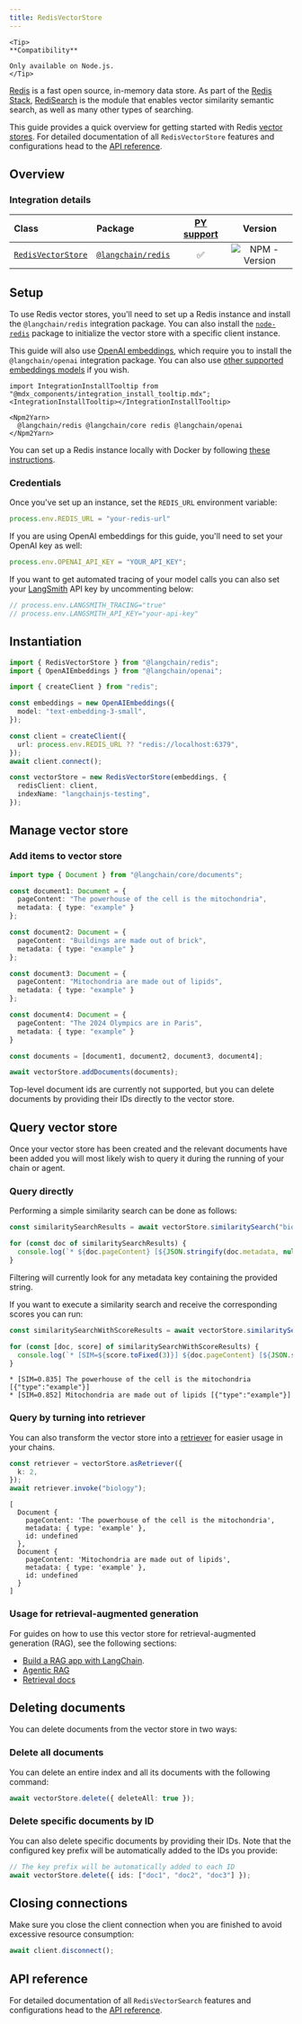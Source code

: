 ```yaml
---
title: RedisVectorStore
---
```


```{=mdx}
<Tip>
**Compatibility**

Only available on Node.js.
</Tip>
```

[Redis](https://redis.io/) is a fast open source, in-memory data store. As part of the [Redis Stack](https://redis.io/docs/latest/operate/oss_and_stack/install/install-stack/), [RediSearch](https://redis.io/docs/latest/develop/interact/search-and-query/) is the module that enables vector similarity semantic search, as well as many other types of searching.

This guide provides a quick overview for getting started with Redis [vector stores](/oss/javascript/concepts/#vectorstores). For detailed documentation of all `RedisVectorStore` features and configurations head to the [API reference](https://api.js.langchain.com/classes/langchain_redis.RedisVectorStore.html).

## Overview

### Integration details

| Class | Package | [PY support](https://python.langchain.com/docs/integrations/vectorstores/redis/) |  Version |
| :--- | :--- | :---: | :---: |
| [`RedisVectorStore`](https://api.js.langchain.com/classes/langchain_redis.RedisVectorStore.html) | [`@langchain/redis`](https://npmjs.com/@langchain/redis/) | ✅ |  ![NPM - Version](https://img.shields.io/npm/v/@langchain/redis?style=flat-square&label=%20&) |

## Setup

To use Redis vector stores, you'll need to set up a Redis instance and install the `@langchain/redis` integration package. You can also install the [`node-redis`](https://github.com/redis/node-redis) package to initialize the vector store with a specific client instance.

This guide will also use [OpenAI embeddings](/oss/javascript/integrations/text_embedding/openai), which require you to install the `@langchain/openai` integration package. You can also use [other supported embeddings models](/oss/javascript/integrations/text_embedding) if you wish.

```{=mdx}
import IntegrationInstallTooltip from "@mdx_components/integration_install_tooltip.mdx";
<IntegrationInstallTooltip></IntegrationInstallTooltip>

<Npm2Yarn>
  @langchain/redis @langchain/core redis @langchain/openai
</Npm2Yarn>
```

You can set up a Redis instance locally with Docker by following [these instructions](https://redis.io/docs/latest/operate/oss_and_stack/install/install-stack/docker/#redisredis-stack).

### Credentials

Once you've set up an instance, set the `REDIS_URL` environment variable:

```typescript
process.env.REDIS_URL = "your-redis-url"
```

If you are using OpenAI embeddings for this guide, you'll need to set your OpenAI key as well:

```typescript
process.env.OPENAI_API_KEY = "YOUR_API_KEY";
```

If you want to get automated tracing of your model calls you can also set your [LangSmith](https://docs.smith.langchain.com/) API key by uncommenting below:

```typescript
// process.env.LANGSMITH_TRACING="true"
// process.env.LANGSMITH_API_KEY="your-api-key"
```

## Instantiation

```typescript
import { RedisVectorStore } from "@langchain/redis";
import { OpenAIEmbeddings } from "@langchain/openai";

import { createClient } from "redis";

const embeddings = new OpenAIEmbeddings({
  model: "text-embedding-3-small",
});

const client = createClient({
  url: process.env.REDIS_URL ?? "redis://localhost:6379",
});
await client.connect();

const vectorStore = new RedisVectorStore(embeddings, {
  redisClient: client,
  indexName: "langchainjs-testing",
});
```

## Manage vector store

### Add items to vector store

```typescript
import type { Document } from "@langchain/core/documents";

const document1: Document = {
  pageContent: "The powerhouse of the cell is the mitochondria",
  metadata: { type: "example" }
};

const document2: Document = {
  pageContent: "Buildings are made out of brick",
  metadata: { type: "example" }
};

const document3: Document = {
  pageContent: "Mitochondria are made out of lipids",
  metadata: { type: "example" }
};

const document4: Document = {
  pageContent: "The 2024 Olympics are in Paris",
  metadata: { type: "example" }
}

const documents = [document1, document2, document3, document4];

await vectorStore.addDocuments(documents);
```

Top-level document ids are currently not supported, but you can delete documents by providing their IDs directly to the vector store.

## Query vector store

Once your vector store has been created and the relevant documents have been added you will most likely wish to query it during the running of your chain or agent.

### Query directly

Performing a simple similarity search can be done as follows:

```typescript
const similaritySearchResults = await vectorStore.similaritySearch("biology", 2);

for (const doc of similaritySearchResults) {
  console.log(`* ${doc.pageContent} [${JSON.stringify(doc.metadata, null)}]`);
}
```

Filtering will currently look for any metadata key containing the provided string.

If you want to execute a similarity search and receive the corresponding scores you can run:

```typescript
const similaritySearchWithScoreResults = await vectorStore.similaritySearchWithScore("biology", 2)

for (const [doc, score] of similaritySearchWithScoreResults) {
  console.log(`* [SIM=${score.toFixed(3)}] ${doc.pageContent} [${JSON.stringify(doc.metadata)}]`);
}
```

```output
* [SIM=0.835] The powerhouse of the cell is the mitochondria [{"type":"example"}]
* [SIM=0.852] Mitochondria are made out of lipids [{"type":"example"}]
```

### Query by turning into retriever

You can also transform the vector store into a [retriever](/oss/javascript/langchain/retrieval) for easier usage in your chains.

```typescript
const retriever = vectorStore.asRetriever({
  k: 2,
});
await retriever.invoke("biology");
```

```output
[
  Document {
    pageContent: 'The powerhouse of the cell is the mitochondria',
    metadata: { type: 'example' },
    id: undefined
  },
  Document {
    pageContent: 'Mitochondria are made out of lipids',
    metadata: { type: 'example' },
    id: undefined
  }
]
```

### Usage for retrieval-augmented generation

For guides on how to use this vector store for retrieval-augmented generation (RAG), see the following sections:

- [Build a RAG app with LangChain](/oss/javascript/langchain/rag).
- [Agentic RAG](/oss/javascript/langgraph/agentic-rag)
- [Retrieval docs](/oss/javascript/langchain/retrieval)

## Deleting documents

You can delete documents from the vector store in two ways:

### Delete all documents

You can delete an entire index and all its documents with the following command:

```typescript
await vectorStore.delete({ deleteAll: true });
```

### Delete specific documents by ID

You can also delete specific documents by providing their IDs. Note that the configured key prefix will be automatically added to the IDs you provide:

```typescript
// The key prefix will be automatically added to each ID
await vectorStore.delete({ ids: ["doc1", "doc2", "doc3"] });
```

## Closing connections

Make sure you close the client connection when you are finished to avoid excessive resource consumption:

```typescript
await client.disconnect();
```

## API reference

For detailed documentation of all `RedisVectorSearch` features and configurations head to the [API reference](https://api.js.langchain.com/classes/langchain_redis.RedisVectorStore.html).
